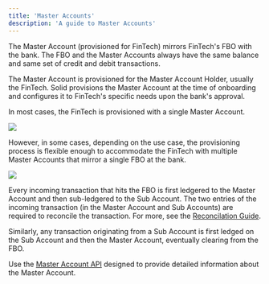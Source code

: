 ```yaml
---
title: 'Master Accounts'
description: 'A guide to Master Accounts'
---
```

The Master Account (provisioned for FinTech) mirrors FinTech's FBO  with the bank. The FBO and the Master Accounts always have the same balance and same set of credit and debit transactions.

The Master Account is provisioned for the Master Account Holder, usually the FinTech. Solid provisions the Master Account at the time of onboarding and configures it to FinTech's specific needs upon the bank's approval. 

In most cases, the FinTech is provisioned with a single Master Account. 
<Frame caption="Single Master Account" type="glass">
  <img src="https://uploads-ssl.webflow.com/66633a8deaa98cd86b9f0eb3/668ef93a56916a95030e6e1e_One-Master-Account.png" />
</Frame>

However, in some cases, depending on the use case, the provisioning process is flexible enough to accommodate the FinTech with multiple Master Accounts that mirror a single FBO at the bank. 

<Frame caption="Multiple Master Accounts" type="glass">
  <img src="https://uploads-ssl.webflow.com/66633a8deaa98cd86b9f0eb3/668ef966fbe6c0803bfa50c5_Two-Master-Accounts.png" />
</Frame>

Every incoming transaction that hits the FBO is first ledgered to the Master Account and then sub-ledgered to the Sub Account. The two entries of the incoming transaction (in the Master Account and Sub Accounts) are	required to reconcile the transaction.
For more, see the [Reconcilation Guide](/accounts/reconciliation).

Similarly, any transaction originating from a Sub Account is first ledged on the Sub Account and then the Master Account, eventually clearing from the FBO.

Use the [Master Account API](/v2/api-reference/master-accounts/retrieve-a-master-account) designed to provide detailed information about the Master Account.
